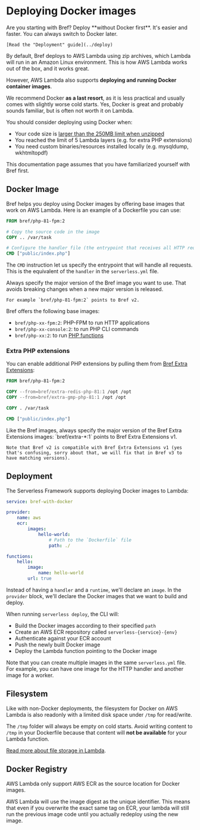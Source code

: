 
# Deploying Docker images

<Callout type="warning">
    Are you starting with Bref? Deploy **without Docker first**. It's easier and faster. You can always switch to Docker later.

    [Read the "Deployment" guide](../deploy)
</Callout>

By default, Bref deploys to AWS Lambda using zip archives, which Lambda will run in an Amazon Linux environment. This is how AWS Lambda works out of the box, and it works great.

However, AWS Lambda also supports **deploying and running Docker container images**.

We recommend Docker **as a last resort**, as it is less practical and usually comes with slightly worse cold starts. Yes, Docker is great and probably sounds familiar, but is often not worth it on Lambda.

You should consider deploying using Docker when:

- Your code size is [larger than the 250MB limit when unzipped](../environment/storage.md)
- You reached the limit of 5 Lambda layers (e.g. for extra PHP extensions)
- You need custom binaries/resources installed locally (e.g. mysqldump, wkhtmltopdf)

<Callout type="warning">
    This documentation page assumes that you have familiarized yourself with Bref first.
</Callout>

## Docker Image

Bref helps you deploy using Docker images by offering base images that work on AWS Lambda. Here is an example of a Dockerfile you can use:

```dockerfile filename="Dockerfile"
FROM bref/php-81-fpm:2

# Copy the source code in the image
COPY .. /var/task

# Configure the handler file (the entrypoint that receives all HTTP requests)
CMD ["public/index.php"]
```

The `CMD` instruction let us specify the entrypoint that will handle all requests. This is the equivalent of the `handler` in the `serverless.yml` file.

<Callout>
    Always specify the major version of the Bref image you want to use. That avoids breaking changes when a new major version is released.

    For example `bref/php-81-fpm:2` points to Bref v2.
</Callout>

Bref offers the following base images:

- `bref/php-xx-fpm:2`: PHP-FPM to run HTTP applications
- `bref/php-xx-console:2`: to run PHP CLI commands
- `bref/php-xx:2`: to run [PHP functions](../functions/README.md)

### Extra PHP extensions

You can enable additional PHP extensions by pulling them from [Bref Extra Extensions](https://github.com/brefphp/extra-php-extensions):

```dockerfile filename="Dockerfile" {3-4}
FROM bref/php-81-fpm:2

COPY --from=bref/extra-redis-php-81:1 /opt /opt
COPY --from=bref/extra-gmp-php-81:1 /opt /opt

COPY . /var/task

CMD ["public/index.php"]
```

<Callout>
    Like the Bref images, always specify the major version of the Bref Extra Extensions images: `bref/extra-*:1` points to Bref Extra Extensions v1.

    Note that Bref v2 is compatible with Bref Extra Extensions v1 (yes that's confusing, sorry about that, we will fix that in Bref v3 to have matching versions).
</Callout>

## Deployment

The Serverless Framework supports deploying Docker images to Lambda:

```yml filename="serverless.yml" {5-9,13-14}
service: bref-with-docker

provider:
    name: aws
    ecr:
        images:
            hello-world:
                # Path to the `Dockerfile` file
                path: ./

functions:
    hello:
        image:
            name: hello-world
        url: true
```

Instead of having a `handler` and a `runtime`, we'll declare an `image`. In the `provider` block, we'll declare the Docker images that we want to build and deploy.

When running `serverless deploy`, the CLI will:

- Build the Docker images according to their specified `path`
- Create an AWS ECR repository called `serverless-{service}-{env}`
- Authenticate against your ECR account
- Push the newly built Docker image
- Deploy the Lambda function pointing to the Docker image

Note that you can create multiple images in the same `serverless.yml` file. For example, you can have one image for the HTTP handler and another image for a worker.

## Filesystem

Like with non-Docker deployments, the filesystem for Docker on AWS Lambda is also readonly with a limited disk space under `/tmp` for read/write.

The `/tmp` folder will always be empty on cold starts. Avoid writing content to `/tmp` in your Dockerfile because that content will **not be available** for your Lambda function.

[Read more about file storage in Lambda](../environment/storage.md).

## Docker Registry

AWS Lambda only support AWS ECR as the source location for Docker images.

AWS Lambda will use the image digest as the unique identifier. This means that even if you overwrite the exact same tag on ECR, your lambda will still run the previous image code until you actually redeploy using the new image.
